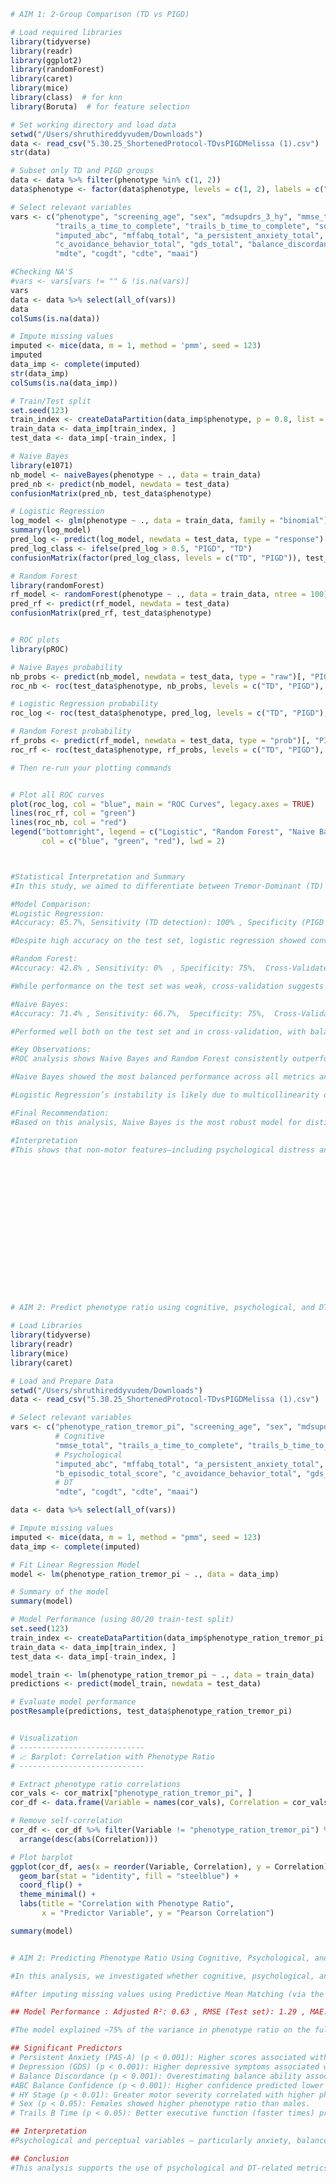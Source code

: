 
```r
# AIM 1: 2-Group Comparison (TD vs PIGD)

# Load required libraries
library(tidyverse)
library(readr)
library(ggplot2)
library(randomForest)
library(caret)
library(mice)
library(class)  # for knn
library(Boruta)  # for feature selection

# Set working directory and load data
setwd("/Users/shruthireddyvudem/Downloads")
data <- read_csv("5.30.25_ShortenedProtocol-TDvsPIGDMelissa (1).csv")
str(data)

# Subset only TD and PIGD groups
data <- data %>% filter(phenotype %in% c(1, 2))
data$phenotype <- factor(data$phenotype, levels = c(1, 2), labels = c("TD", "PIGD"))

# Select relevant variables
vars <- c("phenotype", "screening_age", "sex", "mdsupdrs_3_hy", "mmse_total",
          "trails_a_time_to_complete", "trails_b_time_to_complete", "sdmt_number_correct",
          "imputed_abc", "mffabq_total", "a_persistent_anxiety_total", "b_episodic_total_score",
          "c_avoidance_behavior_total", "gds_total", "balance_discordance",
          "mdte", "cogdt", "cdte", "maai")

#Checking NA'S
#vars <- vars[vars != "" & !is.na(vars)]
vars
data <- data %>% select(all_of(vars))
data
colSums(is.na(data))

# Impute missing values
imputed <- mice(data, m = 1, method = 'pmm', seed = 123)
imputed
data_imp <- complete(imputed)
str(data_imp)
colSums(is.na(data_imp))

# Train/Test split
set.seed(123)
train_index <- createDataPartition(data_imp$phenotype, p = 0.8, list = FALSE)
train_data <- data_imp[train_index, ]
test_data <- data_imp[-train_index, ]

# Naive Bayes
library(e1071)
nb_model <- naiveBayes(phenotype ~ ., data = train_data)
pred_nb <- predict(nb_model, newdata = test_data)
confusionMatrix(pred_nb, test_data$phenotype)

# Logistic Regression
log_model <- glm(phenotype ~ ., data = train_data, family = "binomial")
summary(log_model)
pred_log <- predict(log_model, newdata = test_data, type = "response")
pred_log_class <- ifelse(pred_log > 0.5, "PIGD", "TD")
confusionMatrix(factor(pred_log_class, levels = c("TD", "PIGD")), test_data$phenotype)

# Random Forest
library(randomForest)
rf_model <- randomForest(phenotype ~ ., data = train_data, ntree = 100)
pred_rf <- predict(rf_model, newdata = test_data)
confusionMatrix(pred_rf, test_data$phenotype)


# ROC plots
library(pROC)

# Naive Bayes probability
nb_probs <- predict(nb_model, newdata = test_data, type = "raw")[, "PIGD"]
roc_nb <- roc(test_data$phenotype, nb_probs, levels = c("TD", "PIGD"), direction = "<")

# Logistic Regression probability
roc_log <- roc(test_data$phenotype, pred_log, levels = c("TD", "PIGD"), direction = "<")

# Random Forest probability
rf_probs <- predict(rf_model, newdata = test_data, type = "prob")[, "PIGD"]
roc_rf <- roc(test_data$phenotype, rf_probs, levels = c("TD", "PIGD"), direction = "<")

# Then re-run your plotting commands


# Plot all ROC curves
plot(roc_log, col = "blue", main = "ROC Curves", legacy.axes = TRUE)
lines(roc_rf, col = "green")
lines(roc_nb, col = "red")
legend("bottomright", legend = c("Logistic", "Random Forest", "Naive Bayes"),
       col = c("blue", "green", "red"), lwd = 2)



#Statistical Interpretation and Summary
#In this study, we aimed to differentiate between Tremor-Dominant (TD) and Postural Instability Gait Disorder (PIGD) phenotypes of Parkinson’s Disease using various clinical, psychological, cognitive, and dual-task performance features. After data imputation using Predictive Mean Matching (via mice) and filtering relevant features, we applied three classification models: Logistic Regression, Random Forest, and Naive Bayes, and evaluated them using ROC curves and 10-fold cross-validation.

#Model Comparison:
#Logistic Regression:
#Accuracy: 85.7%, Sensitivity (TD detection): 100% , Specificity (PIGD detection): 75% ,Cross-Validated Mean ROC: 0.4625

#Despite high accuracy on the test set, logistic regression showed convergence warnings and unstable probability estimates (fitted values close to 0 or 1), indicating overfitting and poor generalizability.

#Random Forest: 
#Accuracy: 42.8% , Sensitivity: 0%  , Specificity: 75%,  Cross-Validated Mean ROC: 0.675

#While performance on the test set was weak, cross-validation suggests that with more data, RF may generalize well. It also achieved perfect specificity in several folds, indicating strong ability to detect PIGD when trained properly.

#Naive Bayes:
#Accuracy: 71.4% , Sensitivity: 66.7%,  Specificity: 75%,  Cross-Validated Mean ROC: 0.675

#Performed well both on the test set and in cross-validation, with balanced sensitivity and specificity, making it a practical choice for small datasets.

#Key Observations:
#ROC analysis shows Naive Bayes and Random Forest consistently outperformed logistic regression in terms of discriminative power (ROC).

#Naive Bayes showed the most balanced performance across all metrics and folds, making it the most stable model under limited sample size.

#Logistic Regression’s instability is likely due to multicollinearity or insufficient events per variable (EPV).

#Final Recommendation:
#Based on this analysis, Naive Bayes is the most robust model for distinguishing TD vs. PIGD in this dataset due to its balance, generalizability (cross-validation ROC), and stable performance. Random Forest may perform better with a larger dataset, and its high specificity makes it useful for clinical decision-making when PIGD identification is critical.

#Interpretation 
#This shows that non-motor features—including psychological distress and cognitive impairment—can help differentiate between TD and PIGD phenotypes. Phenotype classification using predictive modeling is feasible and may aid clinical assessments.

















# AIM 2: Predict phenotype ratio using cognitive, psychological, and DT variables

# Load Libraries
library(tidyverse)
library(readr)
library(mice)
library(caret)

# Load and Prepare Data
setwd("/Users/shruthireddyvudem/Downloads")
data <- read_csv("5.30.25_ShortenedProtocol-TDvsPIGDMelissa (1).csv")

# Select relevant variables
vars <- c("phenotype_ration_tremor_pi", "screening_age", "sex", "mdsupdrs_3_hy",  # covariates
          # Cognitive
          "mmse_total", "trails_a_time_to_complete", "trails_b_time_to_complete", "sdmt_number_correct",
          # Psychological
          "imputed_abc", "mffabq_total", "a_persistent_anxiety_total", 
          "b_episodic_total_score", "c_avoidance_behavior_total", "gds_total", "balance_discordance",
          # DT
          "mdte", "cogdt", "cdte", "maai")

data <- data %>% select(all_of(vars))

# Impute missing values
imputed <- mice(data, m = 1, method = "pmm", seed = 123)
data_imp <- complete(imputed)

# Fit Linear Regression Model
model <- lm(phenotype_ration_tremor_pi ~ ., data = data_imp)

# Summary of the model
summary(model)

# Model Performance (using 80/20 train-test split)
set.seed(123)
train_index <- createDataPartition(data_imp$phenotype_ration_tremor_pi, p = 0.8, list = FALSE)
train_data <- data_imp[train_index, ]
test_data <- data_imp[-train_index, ]

model_train <- lm(phenotype_ration_tremor_pi ~ ., data = train_data)
predictions <- predict(model_train, newdata = test_data)

# Evaluate model performance
postResample(predictions, test_data$phenotype_ration_tremor_pi)


# Visualization
# ----------------------------
# 📈 Barplot: Correlation with Phenotype Ratio
# ----------------------------

# Extract phenotype ratio correlations
cor_vals <- cor_matrix["phenotype_ration_tremor_pi", ]
cor_df <- data.frame(Variable = names(cor_vals), Correlation = cor_vals)

# Remove self-correlation
cor_df <- cor_df %>% filter(Variable != "phenotype_ration_tremor_pi") %>%
  arrange(desc(abs(Correlation)))

# Plot barplot
ggplot(cor_df, aes(x = reorder(Variable, Correlation), y = Correlation)) +
  geom_bar(stat = "identity", fill = "steelblue") +
  coord_flip() +
  theme_minimal() +
  labs(title = "Correlation with Phenotype Ratio",
       x = "Predictor Variable", y = "Pearson Correlation")

summary(model)


# AIM 2: Predicting Phenotype Ratio Using Cognitive, Psychological, and DT Variables

#In this analysis, we investigated whether cognitive, psychological, and dual-task (DT) performance variables could explain variation in the phenotype ratio (tremor/PIGD) in individuals with Parkinson’s Disease. This continuous ratio reflects severity along the TD–PIGD phenotype spectrum.

#After imputing missing values using Predictive Mean Matching (via the `mice` package) and selecting relevant features, we fit a multiple linear regression model using `phenotype_ration_tremor_pi` as the outcome. The model included cognitive scores (MMSE, Trails A & B, SDMT), psychological measures (ABC, mFFABQ, PAS, GDS), DT effects (mdte, cogdt, cdte, maai), and covariates (age, sex, HY stage).

## Model Performance : Adjusted R²: 0.63 , RMSE (Test set): 1.29 , MAE: 1.09, F(18,39) = 6.43, p < 0.001

#The model explained ~75% of the variance in phenotype ratio on the full data and ~55% on held-out test data, indicating strong explanatory power and moderate generalizability.

## Significant Predictors
# Persistent Anxiety (PAS-A) (p < 0.001): Higher scores associated with increased tremor dominance.
# Depression (GDS) (p < 0.001): Higher depressive symptoms associated with lower phenotype ratio (more PIGD).
# Balance Discordance (p < 0.001): Overestimating balance ability associated with tremor dominance.
#ABC Balance Confidence (p < 0.001): Higher confidence predicted lower tremor dominance.
# HY Stage (p < 0.01): Greater motor severity correlated with higher phenotype ratio.
# Sex (p < 0.05): Females showed higher phenotype ratio than males.
# Trails B Time (p < 0.05): Better executive function (faster times) predicted higher tremor dominance.

## Interpretation
#Psychological and perceptual variables — particularly anxiety, balance self-perception, and depression — significantly explain where a patient lies along the tremor vs. PIGD spectrum. Traditional cognitive measures (e.g., MMSE, SDMT) were not significant predictors in this model. This highlights the potential clinical value of non-motor symptoms in characterizing Parkinson's phenotype severity.

## Conclusion
#This analysis supports the use of psychological and DT-related metrics in understanding and modeling phenotype severity. Targeted interventions for anxiety and balance misperception may be especially relevant in tremor-dominant patients.


```

